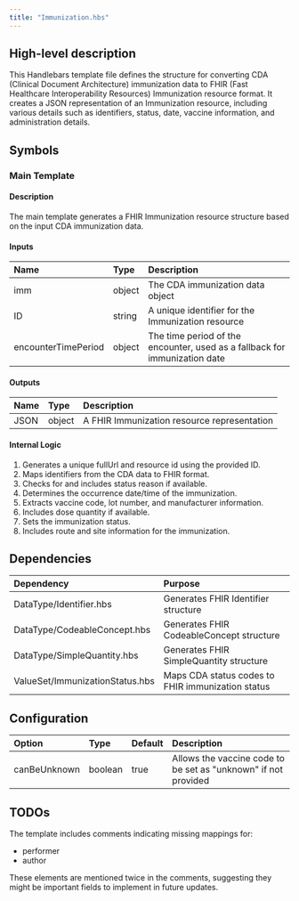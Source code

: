 ```yaml
---
title: "Immunization.hbs"
---
```


## High-level description
This Handlebars template file defines the structure for converting CDA (Clinical Document Architecture) immunization data to FHIR (Fast Healthcare Interoperability Resources) Immunization resource format. It creates a JSON representation of an Immunization resource, including various details such as identifiers, status, date, vaccine information, and administration details.

## Symbols

### Main Template
#### Description
The main template generates a FHIR Immunization resource structure based on the input CDA immunization data.

#### Inputs
| Name | Type | Description |
|:-----|:-----|:------------|
| imm | object | The CDA immunization data object |
| ID | string | A unique identifier for the Immunization resource |
| encounterTimePeriod | object | The time period of the encounter, used as a fallback for immunization date |

#### Outputs
| Name | Type | Description |
|:-----|:-----|:------------|
| JSON | object | A FHIR Immunization resource representation |

#### Internal Logic
1. Generates a unique fullUrl and resource id using the provided ID.
2. Maps identifiers from the CDA data to FHIR format.
3. Checks for and includes status reason if available.
4. Determines the occurrence date/time of the immunization.
5. Extracts vaccine code, lot number, and manufacturer information.
6. Includes dose quantity if available.
7. Sets the immunization status.
8. Includes route and site information for the immunization.

## Dependencies
| Dependency | Purpose |
|:-----------|:--------|
| DataType/Identifier.hbs | Generates FHIR Identifier structure |
| DataType/CodeableConcept.hbs | Generates FHIR CodeableConcept structure |
| DataType/SimpleQuantity.hbs | Generates FHIR SimpleQuantity structure |
| ValueSet/ImmunizationStatus.hbs | Maps CDA status codes to FHIR immunization status |

## Configuration
| Option | Type | Default | Description |
|:-------|:-----|:--------|:------------|
| canBeUnknown | boolean | true | Allows the vaccine code to be set as "unknown" if not provided |

## TODOs
The template includes comments indicating missing mappings for:
- performer
- author

These elements are mentioned twice in the comments, suggesting they might be important fields to implement in future updates.